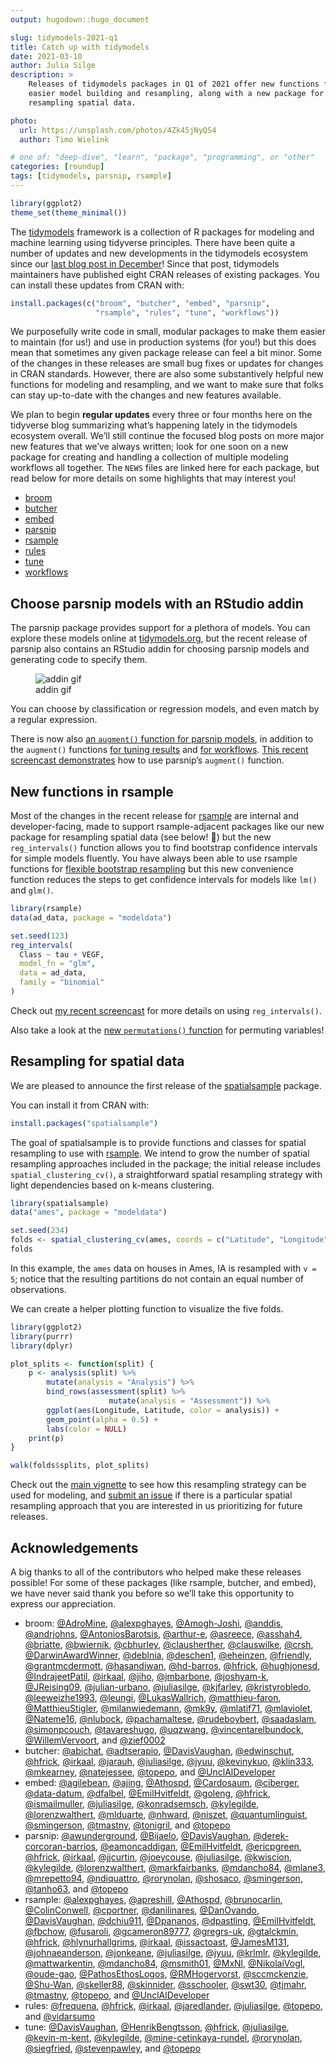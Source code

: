 ```yaml
---
output: hugodown::hugo_document

slug: tidymodels-2021-q1
title: Catch up with tidymodels
date: 2021-03-10
author: Julia Silge
description: >
    Releases of tidymodels packages in Q1 of 2021 offer new functions for 
    easier model building and resampling, along with a new package for 
    resampling spatial data.

photo:
  url: https://unsplash.com/photos/4Zk45jNyQS4
  author: Timo Wielink

# one of: "deep-dive", "learn", "package", "programming", or "other"
categories: [roundup] 
tags: [tidymodels, parsnip, rsample]
---
```


```r
library(ggplot2)
theme_set(theme_minimal())
```


The [tidymodels](https://www.tidymodels.org/) framework is a collection of R packages for modeling and machine learning using tidyverse principles. There have been quite a number of updates and new developments in the tidymodels ecosystem since our [last blog post in December](https://www.tidyverse.org/blog/2020/12/finetune-0-0-1/)! Since that post, tidymodels maintainers have published eight CRAN releases of existing packages. You can install these updates from CRAN with:

```r
install.packages(c("broom", "butcher", "embed", "parsnip",
                   "rsample", "rules", "tune", "workflows"))
```

We purposefully write code in small, modular packages to make them easier to maintain (for us!) and use in production systems (for you!) but this does mean that sometimes any given package release can feel a bit minor. Some of the changes in these releases are small bug fixes or updates for changes in CRAN standards. However, there are also some substantively helpful new functions for modeling and resampling, and we want to make sure that folks can stay up-to-date with the changes and new features available. 

We plan to begin **regular updates** every three or four months here on the tidyverse blog summarizing what's happening lately in the tidymodels ecosystem overall. We'll still continue the focused blog posts on more major new features that we've always written; look for one soon on a new package for creating and handling a collection of multiple modeling workflows all together. The `NEWS` files are linked here for each package, but read below for more details on some highlights that may interest you!

- [broom](https://broom.tidymodels.org/news/#broom-0-7-5-2021-02-19)
- [butcher](https://butcher.tidymodels.org/news/#butcher-0-1-3-2021-03-04)
- [embed](https://embed.tidymodels.org/news/#embed-0-1-4-2021-01-16)
- [parsnip](https://parsnip.tidymodels.org/news/#parsnip-0-1-5-2021-01-19)
- [rsample](https://rsample.tidymodels.org/news/index.html#rsample-0-0-9-2021-02-17)
- [rules](https://rules.tidymodels.org/news/#rules-0-1-1-2021-01-16)
- [tune](https://tune.tidymodels.org/news/index.html#tune-0-1-3-2021-02-28)
- [workflows](https://workflows.tidymodels.org/news/index.html#workflows-0-2-2-2021-03-10)

## Choose parsnip models with an RStudio addin

The parsnip package provides support for a plethora of models. You can explore these models online at [tidymodels.org](https://www.tidymodels.org/find/parsnip/), but the recent release of parsnip also contains an RStudio addin for choosing parsnip models and generating code to specify them.

![addin gif](parsnip_addin.gif)

You can choose by classification or regression models, and even match by a regular expression.

There is now also [an `augment()` function for parsnip models](https://parsnip.tidymodels.org/reference/augment.html), in addition to the `augment()` functions [for tuning results](https://tune.tidymodels.org/reference/augment.html) and [for workflows](https://workflows.tidymodels.org/reference/augment.workflow.html). [This recent screencast demonstrates](https://juliasilge.com/blog/student-debt/) how to use parsnip's `augment()` function.

## New functions in rsample

Most of the changes in the recent release for [rsample](https://rsample.tidymodels.org/) are internal and developer-facing, made to support rsample-adjacent packages like our new package for resampling spatial data (see below! 👀) but the new `reg_intervals()` function allows you to find bootstrap confidence intervals for simple models fluently. You have always been able to use rsample functions for [flexible bootstrap resampling](https://www.tidymodels.org/learn/statistics/bootstrap/) but this new convenience function reduces the steps to get confidence intervals for models like `lm()` and `glm()`.

```r
library(rsample)
data(ad_data, package = "modeldata")

set.seed(123)
reg_intervals(
  Class ~ tau + VEGF,
  model_fn = "glm", 
  data = ad_data, 
  family = "binomial"
)
```

Check out [my recent screencast](https://juliasilge.com/blog/superbowl-conf-int/) for more details on using `reg_intervals()`.

Also take a look at the [new `permutations()` function](https://rsample.tidymodels.org/reference/permutations.html) for permuting variables!

## Resampling for spatial data

We are pleased to announce the first release of the [spatialsample](https://spatialsample.tidymodels.org/) package.

You can install it from CRAN with:

```r
install.packages("spatialsample")
```

The goal of spatialsample is to provide functions and classes for spatial resampling to use with [rsample](https://rsample.tidymodels.org/). We intend to grow the number of spatial resampling approaches included in the package; the initial release includes `spatial_clustering_cv()`, a straightforward spatial resampling strategy with light dependencies based on k-means clustering.

```r
library(spatialsample)
data("ames", package = "modeldata")

set.seed(234)
folds <- spatial_clustering_cv(ames, coords = c("Latitude", "Longitude"), v = 5)
folds
```

In this example, the `ames` data on houses in Ames, IA is resampled with `v = 5`; notice that the resulting partitions do not contain an equal number of observations.

We can create a helper plotting function to visualize the five folds.

```r
library(ggplot2)
library(purrr)
library(dplyr)

plot_splits <- function(split) {
    p <- analysis(split) %>%
        mutate(analysis = "Analysis") %>%
        bind_rows(assessment(split) %>%
                      mutate(analysis = "Assessment")) %>%
        ggplot(aes(Longitude, Latitude, color = analysis)) + 
        geom_point(alpha = 0.5) +
        labs(color = NULL)
    print(p)
}

walk(folds$splits, plot_splits)
```

Check out the [main vignette](https://spatialsample.tidymodels.org/articles/spatialsample.html) to see how this resampling strategy can be used for modeling, and [submit an issue](https://github.com/tidymodels/spatialsample/issues) if there is a particular spatial resampling approach that you are interested in us prioritizing for future releases.

## Acknowledgements

A big thanks to all of the contributors who helped make these releases possible! For some of these packages (like rsample, butcher, and embed), we have never said thank you before so we'll take this opportunity to express our appreciation.

- broom: [&#x0040;AdroMine](https://github.com/AdroMine), [&#x0040;alexpghayes](https://github.com/alexpghayes), [&#x0040;Amogh-Joshi](https://github.com/Amogh-Joshi), [&#x0040;anddis](https://github.com/anddis), [&#x0040;andrjohns](https://github.com/andrjohns), [&#x0040;AntoniosBarotsis](https://github.com/AntoniosBarotsis), [&#x0040;arthur-e](https://github.com/arthur-e), [&#x0040;asreece](https://github.com/asreece), [&#x0040;asshah4](https://github.com/asshah4), [&#x0040;briatte](https://github.com/briatte), [&#x0040;bwiernik](https://github.com/bwiernik), [&#x0040;cbhurley](https://github.com/cbhurley), [&#x0040;clausherther](https://github.com/clausherther), [&#x0040;clauswilke](https://github.com/clauswilke), [&#x0040;crsh](https://github.com/crsh), [&#x0040;DarwinAwardWinner](https://github.com/DarwinAwardWinner), [&#x0040;deblnia](https://github.com/deblnia), [&#x0040;deschen1](https://github.com/deschen1), [&#x0040;eheinzen](https://github.com/eheinzen), [&#x0040;friendly](https://github.com/friendly), [&#x0040;grantmcdermott](https://github.com/grantmcdermott), [&#x0040;hasandiwan](https://github.com/hasandiwan), [&#x0040;hd-barros](https://github.com/hd-barros), [&#x0040;hfrick](https://github.com/hfrick), [&#x0040;hughjonesd](https://github.com/hughjonesd), [&#x0040;IndrajeetPatil](https://github.com/IndrajeetPatil), [&#x0040;irkaal](https://github.com/irkaal), [&#x0040;jiho](https://github.com/jiho), [&#x0040;jmbarbone](https://github.com/jmbarbone), [&#x0040;joshyam-k](https://github.com/joshyam-k), [&#x0040;JReising09](https://github.com/JReising09), [&#x0040;julian-urbano](https://github.com/julian-urbano), [&#x0040;juliasilge](https://github.com/juliasilge), [&#x0040;kjfarley](https://github.com/kjfarley), [&#x0040;kristyrobledo](https://github.com/kristyrobledo), [&#x0040;leeweizhe1993](https://github.com/leeweizhe1993), [&#x0040;leungi](https://github.com/leungi), [&#x0040;LukasWallrich](https://github.com/LukasWallrich), [&#x0040;matthieu-faron](https://github.com/matthieu-faron), [&#x0040;MatthieuStigler](https://github.com/MatthieuStigler), [&#x0040;milanwiedemann](https://github.com/milanwiedemann), [&#x0040;mk9y](https://github.com/mk9y), [&#x0040;mlatif71](https://github.com/mlatif71), [&#x0040;mlaviolet](https://github.com/mlaviolet), [&#x0040;Nateme16](https://github.com/Nateme16), [&#x0040;nlubock](https://github.com/nlubock), [&#x0040;pachamaltese](https://github.com/pachamaltese), [&#x0040;rudeboybert](https://github.com/rudeboybert), [&#x0040;saadaslam](https://github.com/saadaslam), [&#x0040;simonpcouch](https://github.com/simonpcouch), [&#x0040;tavareshugo](https://github.com/tavareshugo), [&#x0040;uqzwang](https://github.com/uqzwang), [&#x0040;vincentarelbundock](https://github.com/vincentarelbundock), [&#x0040;WillemVervoort](https://github.com/WillemVervoort), and [&#x0040;zief0002](https://github.com/zief0002)
- butcher: [&#x0040;abichat](https://github.com/abichat), [&#x0040;adtserapio](https://github.com/adtserapio), [&#x0040;DavisVaughan](https://github.com/DavisVaughan), [&#x0040;edwinschut](https://github.com/edwinschut), [&#x0040;hfrick](https://github.com/hfrick), [&#x0040;irkaal](https://github.com/irkaal), [&#x0040;jarauh](https://github.com/jarauh), [&#x0040;juliasilge](https://github.com/juliasilge), [&#x0040;jyuu](https://github.com/jyuu), [&#x0040;kevinykuo](https://github.com/kevinykuo), [&#x0040;klin333](https://github.com/klin333), [&#x0040;mkearney](https://github.com/mkearney), [&#x0040;natejessee](https://github.com/natejessee), [&#x0040;topepo](https://github.com/topepo), and [&#x0040;UnclAlDeveloper](https://github.com/UnclAlDeveloper)
- embed: [&#x0040;agilebean](https://github.com/agilebean), [&#x0040;ajing](https://github.com/ajing), [&#x0040;Athospd](https://github.com/Athospd), [&#x0040;Cardosaum](https://github.com/Cardosaum), [&#x0040;ciberger](https://github.com/ciberger), [&#x0040;data-datum](https://github.com/data-datum), [&#x0040;dfalbel](https://github.com/dfalbel), [&#x0040;EmilHvitfeldt](https://github.com/EmilHvitfeldt), [&#x0040;goleng](https://github.com/goleng), [&#x0040;hfrick](https://github.com/hfrick), [&#x0040;ismailmuller](https://github.com/ismailmuller), [&#x0040;juliasilge](https://github.com/juliasilge), [&#x0040;konradsemsch](https://github.com/konradsemsch), [&#x0040;kylegilde](https://github.com/kylegilde), [&#x0040;lorenzwalthert](https://github.com/lorenzwalthert), [&#x0040;mlduarte](https://github.com/mlduarte), [&#x0040;nhward](https://github.com/nhward), [&#x0040;niszet](https://github.com/niszet), [&#x0040;quantumlinguist](https://github.com/quantumlinguist), [&#x0040;smingerson](https://github.com/smingerson), [&#x0040;tmastny](https://github.com/tmastny), [&#x0040;tonigril](https://github.com/tonigril), and [&#x0040;topepo](https://github.com/topepo)
- parsnip: [&#x0040;awunderground](https://github.com/awunderground), [&#x0040;Bijaelo](https://github.com/Bijaelo), [&#x0040;DavisVaughan](https://github.com/DavisVaughan), [&#x0040;derek-corcoran-barrios](https://github.com/derek-corcoran-barrios), [&#x0040;eamoncaddigan](https://github.com/eamoncaddigan), [&#x0040;EmilHvitfeldt](https://github.com/EmilHvitfeldt), [&#x0040;ericpgreen](https://github.com/ericpgreen), [&#x0040;hfrick](https://github.com/hfrick), [&#x0040;irkaal](https://github.com/irkaal), [&#x0040;jjcurtin](https://github.com/jjcurtin), [&#x0040;joeycouse](https://github.com/joeycouse), [&#x0040;juliasilge](https://github.com/juliasilge), [&#x0040;kwiscion](https://github.com/kwiscion), [&#x0040;kylegilde](https://github.com/kylegilde), [&#x0040;lorenzwalthert](https://github.com/lorenzwalthert), [&#x0040;markfairbanks](https://github.com/markfairbanks), [&#x0040;mdancho84](https://github.com/mdancho84), [&#x0040;mlane3](https://github.com/mlane3), [&#x0040;mrepetto94](https://github.com/mrepetto94), [&#x0040;ndiquattro](https://github.com/ndiquattro), [&#x0040;rorynolan](https://github.com/rorynolan), [&#x0040;shosaco](https://github.com/shosaco), [&#x0040;smingerson](https://github.com/smingerson), [&#x0040;tanho63](https://github.com/tanho63), and [&#x0040;topepo](https://github.com/topepo)
- rsample: [&#x0040;alexpghayes](https://github.com/alexpghayes), [&#x0040;apreshill](https://github.com/apreshill), [&#x0040;Athospd](https://github.com/Athospd), [&#x0040;brunocarlin](https://github.com/brunocarlin), [&#x0040;ColinConwell](https://github.com/ColinConwell), [&#x0040;cportner](https://github.com/cportner), [&#x0040;danilinares](https://github.com/danilinares), [&#x0040;DanOvando](https://github.com/DanOvando), [&#x0040;DavisVaughan](https://github.com/DavisVaughan), [&#x0040;dchiu911](https://github.com/dchiu911), [&#x0040;Dpananos](https://github.com/Dpananos), [&#x0040;dpastling](https://github.com/dpastling), [&#x0040;EmilHvitfeldt](https://github.com/EmilHvitfeldt), [&#x0040;fbchow](https://github.com/fbchow), [&#x0040;fusaroli](https://github.com/fusaroli), [&#x0040;gcameron89777](https://github.com/gcameron89777), [&#x0040;gregrs-uk](https://github.com/gregrs-uk), [&#x0040;gtalckmin](https://github.com/gtalckmin), [&#x0040;hfrick](https://github.com/hfrick), [&#x0040;hlynurhallgrims](https://github.com/hlynurhallgrims), [&#x0040;irkaal](https://github.com/irkaal), [&#x0040;issactoast](https://github.com/issactoast), [&#x0040;JamesM131](https://github.com/JamesM131), [&#x0040;johnaeanderson](https://github.com/johnaeanderson), [&#x0040;jonkeane](https://github.com/jonkeane), [&#x0040;juliasilge](https://github.com/juliasilge), [&#x0040;jyuu](https://github.com/jyuu), [&#x0040;krlmlr](https://github.com/krlmlr), [&#x0040;kylegilde](https://github.com/kylegilde), [&#x0040;mattwarkentin](https://github.com/mattwarkentin), [&#x0040;mdancho84](https://github.com/mdancho84), [&#x0040;msmith01](https://github.com/msmith01), [&#x0040;MxNl](https://github.com/MxNl), [&#x0040;NikolaiVogl](https://github.com/NikolaiVogl), [&#x0040;oude-gao](https://github.com/oude-gao), [&#x0040;PathosEthosLogos](https://github.com/PathosEthosLogos), [&#x0040;RMHogervorst](https://github.com/RMHogervorst), [&#x0040;sccmckenzie](https://github.com/sccmckenzie), [&#x0040;Shu-Wan](https://github.com/Shu-Wan), [&#x0040;skeller88](https://github.com/skeller88), [&#x0040;skinnider](https://github.com/skinnider), [&#x0040;sschooler](https://github.com/sschooler), [&#x0040;swt30](https://github.com/swt30), [&#x0040;tjmahr](https://github.com/tjmahr), [&#x0040;tmastny](https://github.com/tmastny), [&#x0040;topepo](https://github.com/topepo), and [&#x0040;UnclAlDeveloper](https://github.com/UnclAlDeveloper)
- rules: [&#x0040;frequena](https://github.com/frequena), [&#x0040;hfrick](https://github.com/hfrick), [&#x0040;irkaal](https://github.com/irkaal), [&#x0040;jaredlander](https://github.com/jaredlander), [&#x0040;juliasilge](https://github.com/juliasilge), [&#x0040;topepo](https://github.com/topepo), and [&#x0040;vidarsumo](https://github.com/vidarsumo)
- tune: [&#x0040;DavisVaughan](https://github.com/DavisVaughan), [&#x0040;HenrikBengtsson](https://github.com/HenrikBengtsson), [&#x0040;hfrick](https://github.com/hfrick), [&#x0040;juliasilge](https://github.com/juliasilge), [&#x0040;kevin-m-kent](https://github.com/kevin-m-kent), [&#x0040;kylegilde](https://github.com/kylegilde), [&#x0040;mine-cetinkaya-rundel](https://github.com/mine-cetinkaya-rundel), [&#x0040;rorynolan](https://github.com/rorynolan), [&#x0040;siegfried](https://github.com/siegfried), [&#x0040;stevenpawley](https://github.com/stevenpawley), and [&#x0040;topepo](https://github.com/topepo)
